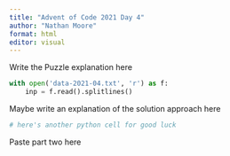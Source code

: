```yaml
---
title: "Advent of Code 2021 Day 4"
author: "Nathan Moore"
format: html
editor: visual
---
```


Write the Puzzle explanation here

```python

with open('data-2021-04.txt', 'r') as f:
    inp = f.read().splitlines()

```

Maybe write an explanation of the solution approach here

```python
# here's another python cell for good luck

```

Paste part two here
